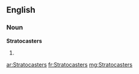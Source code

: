 ==English==

===Noun===
'''Stratocasters'''

# {{plural of|[[Stratocaster]]}}

[[ar:Stratocasters]]
[[fr:Stratocasters]]
[[mg:Stratocasters]]